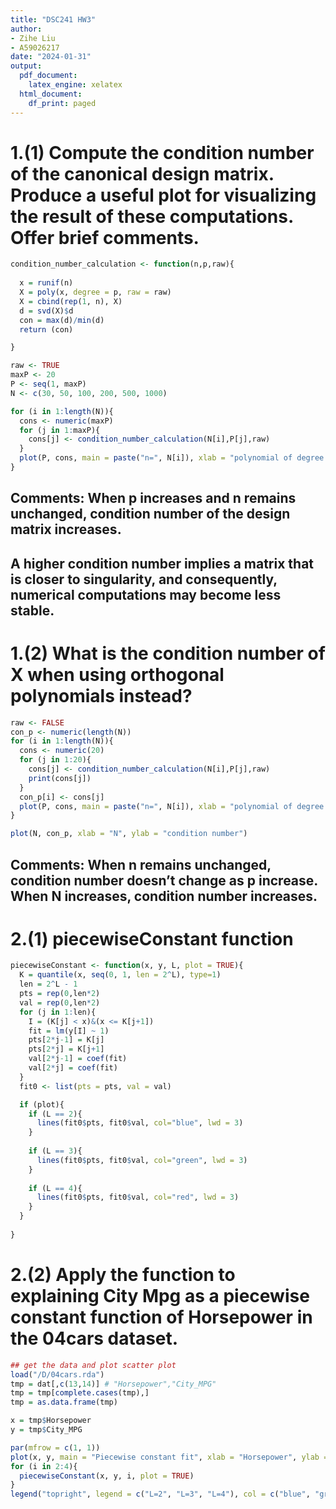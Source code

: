 ```yaml
---
title: "DSC241 HW3"
author:
- Zihe Liu
- A59026217
date: "2024-01-31"
output:
  pdf_document:
    latex_engine: xelatex
  html_document:
    df_print: paged
---
```



# 1.(1) Compute the condition number of the canonical design matrix. Produce a useful plot for visualizing the result of these computations. Offer brief comments.
```r

condition_number_calculation <- function(n,p,raw){
  
  x = runif(n)
  X = poly(x, degree = p, raw = raw)
  X = cbind(rep(1, n), X) 
  d = svd(X)$d 
  con = max(d)/min(d)
  return (con)

}

raw <- TRUE
maxP <- 20
P <- seq(1, maxP)
N <- c(30, 50, 100, 200, 500, 1000)

for (i in 1:length(N)){
  cons <- numeric(maxP)
  for (j in 1:maxP){
    cons[j] <- condition_number_calculation(N[i],P[j],raw)
  }
  plot(P, cons, main = paste("n=", N[i]), xlab = "polynomial of degree p", ylab = "condition number")
}

```

## Comments: When p increases and n remains unchanged, condition number of the design matrix increases.

## A higher condition number implies a matrix that is closer to singularity, and consequently, numerical computations may become less stable.

# 1.(2) What is the condition number of X when using orthogonal polynomials instead?

```r
raw <- FALSE
con_p <- numeric(length(N))
for (i in 1:length(N)){
  cons <- numeric(20)
  for (j in 1:20){
    cons[j] <- condition_number_calculation(N[i],P[j],raw)
    print(cons[j])
  }
  con_p[i] <- cons[j]
  plot(P, cons, main = paste("n=", N[i]), xlab = "polynomial of degree p", ylab = "condition number")
}

plot(N, con_p, xlab = "N", ylab = "condition number")
```

## Comments: When n remains unchanged, condition number doesn't change as p increase. When N increases, condition number increases.

# 2.(1) piecewiseConstant function
```r
piecewiseConstant <- function(x, y, L, plot = TRUE){
  K = quantile(x, seq(0, 1, len = 2^L), type=1)
  len = 2^L - 1
  pts = rep(0,len*2)
  val = rep(0,len*2)
  for (j in 1:len){
    I = (K[j] < x)&(x <= K[j+1])
    fit = lm(y[I] ~ 1)
    pts[2*j-1] = K[j]
    pts[2*j] = K[j+1]
    val[2*j-1] = coef(fit)
    val[2*j] = coef(fit)
  }
  fit0 <- list(pts = pts, val = val)

  if (plot){
    if (L == 2){
      lines(fit0$pts, fit0$val, col="blue", lwd = 3)
    }
    
    if (L == 3){
      lines(fit0$pts, fit0$val, col="green", lwd = 3)
    }
    
    if (L == 4){
      lines(fit0$pts, fit0$val, col="red", lwd = 3)
    }
  }
    
}
```
# 2.(2) Apply the function to explaining City Mpg as a piecewise constant function of Horsepower in the 04cars dataset. 
```r
## get the data and plot scatter plot
load("/D/04cars.rda")
tmp = dat[,c(13,14)] # "Horsepower","City_MPG"
tmp = tmp[complete.cases(tmp),]
tmp = as.data.frame(tmp)

x = tmp$Horsepower
y = tmp$City_MPG

par(mfrow = c(1, 1))
plot(x, y, main = "Piecewise constant fit", xlab = "Horsepower", ylab = "City MPG")
for (i in 2:4){
  piecewiseConstant(x, y, i, plot = TRUE)
}
legend("topright", legend = c("L=2", "L=3", "L=4"), col = c("blue", "green", "red"), lwd = 3)
```